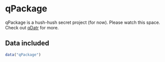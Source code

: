 # qPackage

qPackage is a hush-hush secret project (for now). 
Please watch this space. 
Check out [qDatr](https://github.com/jhollway/qDatr) for more.

## Data included

```r
data("qPackage")
```

